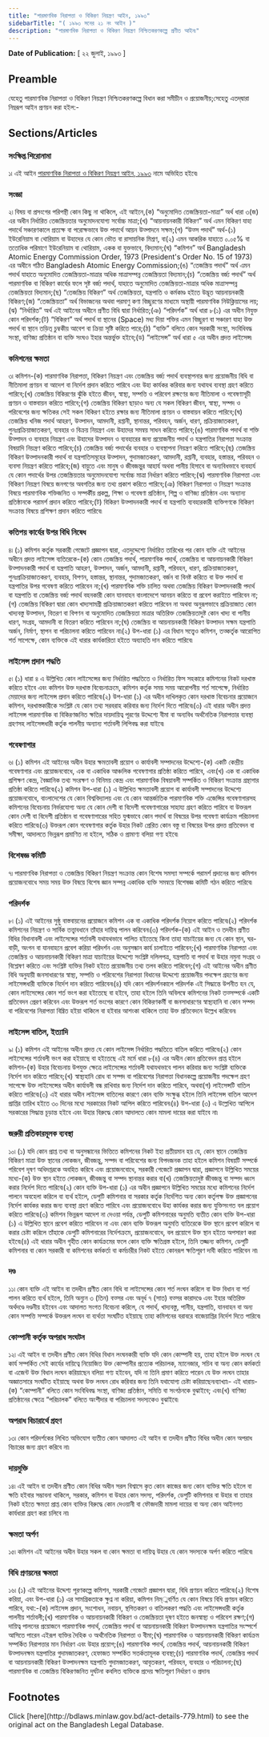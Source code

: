 ```yaml
---
title: "পারমাণবিক নিরাপত্তা ও বিকিরণ নিয়ন্ত্রণ আইন, ১৯৯৩"
sidebarTitle: "( ১৯৯৩ সনের ২১ নং আইন )"
description: "পারমাণবিক নিরাপত্তা ও বিকিরণ নিয়ন্ত্রণ নিশ্চিতকরণকল্পে প্রণীত আইন৷"
---
```


**Date of Publication:** [ ২২ জুলাই, ১৯৯৩ ]

## Preamble

যেহেতু পারমাণবিক নিরাপত্তা ও বিকিরণ নিয়ন্ত্রণ নিশ্চিতকরণকল্পে বিধান করা সমীচীন ও প্রয়োজনীয়;সেহেতু এতদ্‌দ্বারা নিম্নরূপ আইন প্রণয়ন করা হইল:-

## Sections/Articles

### সংক্ষিপ্ত শিরোনামা

১৷ এই আইন [পারমাণবিক নিরাপত্তা ও বিকিরণ নিয়ন্ত্রণ আইন, ১৯৯৩](/laws/volume-30/act-779 "পারমাণবিক নিরাপত্তা ও বিকিরণ নিয়ন্ত্রণ আইন, ১৯৯৩") নামে অভিহিত হইবে৷

### সংজ্ঞা

২৷ বিষয় বা প্রসংগের পরিপন্থী কোন কিছু না থাকিলে, এই আইনে,(ক) “অনুমোদিত তেজস্ক্রিয়তা-মাত্রা” অর্থ ধারা ৩(জ) এর অধীন নির্ধারিত তেজস্ক্রিয়তার অনুমোদনযোগ্য সর্বোচ্চ মাত্রা;(খ) “আয়নায়নকারী বিকিরণ” অর্থ এমন বিকিরণ যাহা পদার্থে সঞ্চারণকালে প্রত্যক্ষ বা পরোক্ষভাবে উক্ত পদার্থে আয়ন উত্পাদনে সক্ষম;(গ) “উত্স পদার্থ” অর্থ-(১) ইউরেনিয়াম বা থোরিয়াম বা উহাদের যে কোন ভৌত বা রাসায়নিক মিশ্রণ, বা(২) এমন আকরিক যাহাতে ০.০৫% বা ততোধিক পরিমাণে ইউরেনিয়াম বা থোরিয়াম, একক বা যুক্তভাবে, বিদ্যমান;(ঘ) “কমিশন” অর্থ Bangladesh Atomic Energy Commission Order, 1973 (President's Order No. 15 of 1973) এর অধীনে গঠিত Bangladesh Atomic Energy Commission;(ঙ) “তেজস্ক্রিয় পদার্থ” অর্থ এমন পদার্থ যাহাতে অনুমোদিত তেজস্ক্রিয়তা-মাত্রার অধিক মাত্রাসম্পন্ন তেজস্ক্রিয়তা বিদ্যমান;(চ) “তেজস্ক্রিয় বর্জ্য পদার্থ” অর্থ পারমাণবিক বা বিকিরণ কার্যের ফলে সৃষ্ট বর্জ্য পদার্থ, যাহাতে অনুমোদিত তেজস্ক্রিয়তা-মাত্রার অধিক মাত্রাসম্পন্ন তেজস্ক্রিয়তা বিদ্যমান;(ছ) “তেজস্ক্রিয় বিকিরণ” অর্থ তেজস্ক্রিয়তা, যন্ত্রপাতি ও কর্মকাণ্ড হইতে উদ্ভূত আয়নায়নকারী বিকিরণ;(জ) “তেজস্ক্রিয়তা” অর্থ বিভাজনের অথবা পরমাণু কণা বিচ্ছুরণের মাধ্যমে অস্থায়ী পারমাণবিক নিউক্লিয়াসের লয়;(ঝ) “নির্ধারিত” অর্থ এই আইনের অধীনে প্রণীত বিধি দ্বারা নির্ধারিত;(ঞ) “পরিদর্শক” অর্থ ধারা ৮(১) এর অধীন নিযুক্ত কোন পরিদর্শক;(ট) “বিকিরণ” অর্থ পদার্থ বা স্থানের (Space) মধ্য দিয়া শক্তির এমন বিচ্ছুরণ বা সঞ্চারণ যাহা উক্ত পদার্থ বা স্থানে তড়িত্ চুম্বকীয় আবেশ বা ক্রিয়া সৃষ্টি করিতে পারে;(ঠ) “ব্যক্তি” বলিতে কোন সরকারী সংস্থা, সংবিধিবদ্ধ সংস্থা, বাণিজ্য প্রতিষ্ঠান বা ব্যক্তি সংঘও ইহার অন্তর্ভুক্ত হইবে;(ড) “লাইসেন্স” অর্থ ধারা ৫ এর অধীন প্রদত্ত লাইসেন্স৷

### কমিশনের ক্ষমতা

৩৷ কমিশন-(ক) পারমাণবিক নিরাপত্তা, বিকিরণ নিয়ন্ত্রণ এবং তেজস্ক্রিয় বর্জ্য পদার্থ ব্যবস্থাপনার জন্য প্রয়োজনীয় বিধি বা নীতিমালা প্রণয়ন বা আদেশ বা নির্দেশ প্রদান করিতে পারিবে এবং উহা কার্যকর করিবার জন্য যথাযথ ব্যবস্থা গ্রহণ করিতে পারিবে;(খ) তেজস্ক্রিয় বিকিরণের ঝুঁকি হইতে জীবন, স্বাস্থ্য, সম্পত্তি ও পরিবেশ রক্ষণের জন্য নীতিমালা ও গবেষণাসূচী প্রণয়ন ও বাস্তবায়ন করিতে পারিবে;(গ) তেজস্ক্রিয় বিকিরণ ছাড়াও অন্য যে সকল বিকিরণ জীবন, স্বাস্থ্য, সম্পদ ও পরিবেশের জন্য ক্ষতিকর সেই সকল বিকিরণ হইতে রক্ষার জন্য নীতিমালা প্রণয়ন ও বাস্তবায়ন করিতে পারিবে;(ঘ) তেজস্ক্রিয় খনিজ পদার্থ আহরণ, উত্পাদন, আমদানী, রপ্তানী, স্থানান্তর, পরিবহন, অর্জন, ধারণ, প্রক্রিয়াজাতকরণ, পুনঃপ্রক্রিয়াজাতকরণ, ব্যবহার ও বিক্রয় নিয়ন্ত্রণ এবং উহাদের সমন্বয় সাধন করিতে পারিবে;(ঙ) পারমাণবিক পদার্থ বা শক্তি উত্পাদন ও ব্যবহার নিয়ন্ত্রণ এবং উহাদের উত্পাদন ও ব্যবহারের জন্য প্রয়োজনীয় পদার্থ ও যন্ত্রপাতির নিরাপত্তা সংক্রান্ত বিষয়াদি নিয়ন্ত্রণ করিতে পারিবে;(চ) তেজস্ক্রিয় বর্জ্য পদার্থের ব্যবহার ও ব্যবস্থাপনা নিয়ন্ত্রণ করিতে পারিবে;(ছ) তেজস্ক্রিয় বিকিরণ উত্পাদনকারী পদার্থ বা যন্ত্রপাতিসমূহের উত্পাদন, গুদামজাতকরণ, আমদানী, রপ্তানী, ব্যবহার, হস্তান্তর, পরিবহন ও ব্যবসা নিয়ন্ত্রণ করিতে পারিবে;(জ) বায়ুতে এবং মানুষ ও জীবজন্তুর আহার্য অথবা পানীয় হিসাবে বা অন্যবিধভাবে ব্যবহার্য যে কোন পদার্থের উপর তেজস্ক্রিয়তার অনুমোদনযোগ্য সর্বোচ্চ মাত্রা নির্ধারণ করিতে পারিবে;(ঝ) পারমাণবিক নিরাপত্তা এবং বিকিরণ নিয়ন্ত্রণ বিষয়ে জনগণের অবগতির জন্য তথ্য প্রকাশ করিতে পারিবে;(ঞ) বিকিরণ নিরাপত্তা ও নিয়ন্ত্রণ সংক্রান্ত বিষয়ে পারমাণবিক শক্তিজনিত ও সম্পর্কীয় প্রকল্প, শিক্ষা ও গবেষণা প্রতিষ্ঠান, শিল্প ও বাণিজ্য প্রতিষ্ঠান এবং অন্যান্য প্রতিষ্ঠানকে পরামর্শ প্রদান করিতে পারিবে;(ট) বিকিরণ উত্পাদনকারী পদার্থ বা যন্ত্রপাতি ব্যবহারকারী ব্যক্তিগণকে বিকিরণ সংক্রান্ত বিষয়ে প্রশিক্ষণ প্রদান করিতে পারিবে৷

### কতিপয় কার্যের উপর বিধি নিষেধ

৪৷ (১) কমিশন কর্তৃক সরকারী গেজেটে প্রজ্ঞাপন দ্বারা, এতদুদ্দেশ্যে নির্ধারিত তারিখের পর কোন ব্যক্তি এই আইনের অধীনে প্রদত্ত লাইসেন্স ব্যতিরেকে-(ক) কোন তেজস্ক্রিয় পদার্থ, পারমাণবিক পদার্থ, তেজস্ক্রিয় বা আয়নায়নকারী বিকিরণ উত্পাদনকারী পদার্থ বা যন্ত্রপাতি আহরণ, উত্পাদন, অর্জন, আমদানী, রপ্তানী, পরিবহন, ধারণ, প্রক্রিয়াজাতকরণ, পুনঃপ্রক্রিয়াজাতকরণ, ব্যবহার, বিপণন, হস্তান্তর, স্থানান্তর, গুদামজাতকরণ, বর্জন বা বিনষ্ট করিতে বা উক্ত পদার্থ বা যন্ত্রপাতির উপর গবেষণা করিতে পারিবেন না;(খ) পারমাণবিক শক্তি চালিত অথবা তেজস্ক্রিয় বিকিরণ উত্পাদনকারী পদার্থ বা যন্ত্রপাতি বা তেজস্ক্রিয় বর্জ্য পদার্থ বহনকারী কোন যানবাহন বাংলাদেশে আনয়ন করিতে বা প্রবেশ করাইতে পারিবেন না;(গ) তেজস্ক্রিয় বিকিরণ দ্বারা কোন খাদ্যসামগ্রী প্রক্রিয়াজাতকরণ করিতে পারিবেন না অথবা অনুরূপভাবে প্রক্রিয়াজাত কোন খাদ্যবস্তু উত্পাদন, বিতরণ বা বিপণন বা অনুমোদিত তেজস্ক্রিয়তা মাত্রার অতিরিক্ত তেজস্ক্রিয়তাদুষ্ট কোন খাদ্য বা পানীয় ধারণ, সংগ্রহ, আমদানী বা বিতরণ করিতে পারিবেন না;(ঘ) তেজস্ক্রিয় বা আয়নায়নকারী বিকিরণ উত্পাদন সক্ষম যন্ত্রপাতি অর্জন, নির্মাণ, স্থাপন বা পরিচালনা করিতে পারিবেন না৷(২) উপ-ধারা (১) এর বিধান সত্ত্বেও কমিশন, তত্কর্তৃক আরোপিত শর্ত সাপেক্ষে, কোন ব্যক্তিকে এই ধারার কার্যকারিতা হইতে অব্যাহতি দান করিতে পারিবে৷

### লাইসেন্স প্রদান পদ্ধতি

৫৷ (১) ধারা ৪ এ উল্লিখিত কোন লাইসেন্সের জন্য নির্ধারিত পদ্ধতিতে ও নির্ধারিত ফিস সহকারে কমিশনের নিকট দরখাস্ত করিতে হইবে এবং কমিশন উক্ত দরখাস্ত বিবেচনাক্রমে, কমিশন কর্তৃক সময় সময় আরোপনীয় শর্ত সাপেক্ষে, নির্ধারিত মেয়াদের জন্য লাইসেন্স প্রদান করিতে পারিবে৷(২) উপ-ধারা (১) এর অধীন দাখিলকৃত কোন দরখাস্ত বিবেচনার প্রয়োজনে কমিশন, দরখাস্তকারীকে সংশ্লিষ্ট যে কোন তথ্য সরবরাহ করিবার জন্য নির্দেশ দিতে পারিবে৷(৩) এই ধারার অধীন প্রদত্ত লাইসেন্স পারমাণবিক বা বিকিরণজনিত ক্ষতির দায়দায়িত্ব পূরণের উদ্দেশ্যে বীমা বা অন্যবিধ অর্থনৈতিক নিরাপত্তার ব্যবস্থা গ্রহণসহ লাইসেন্সধারী কর্তৃক পালনীয় অন্যান্য শর্তাবলী লিপিবদ্ধ করা যাইবে৷

### গবেষণাগার

৬৷ (১) কমিশন এই আইনের অধীন উহার ক্ষমতাবলী প্রয়োগ ও কার্যাবলী সম্পাদনের উদ্দেশ্যে-(ক) একটি কেন্দ্রীয় গবেষণাগার এবং প্রয়োজনবোধে, এক বা একাধিক আঞ্চলিক গবেষণাগার প্রতিষ্ঠা করিতে পারিবে, এবং(খ) এক বা একাধিক প্রশিক্ষণ কেন্দ্র, বৈজ্ঞানিক তথ্য সংরক্ষণ ও বিনিময় কেন্দ্র এবং পারমাণবিক বিষয়াবলী সম্পর্কিত ও বিকিরণ সংক্রান্ত গ্রন্থাগার প্রতিষ্ঠা করিতে পারিবে৷(২) কমিশন উপ-ধারা (১) এ উল্লিখিত ক্ষমতাবলী প্রয়োগ বা কার্যাবলী সম্পাদনের উদ্দেশ্যে প্রয়োজনবোধে, বাংলাদেশের যে কোন বিশ্ববিদ্যালয় এবং যে কোন আন্তর্জাতিক পারমাণবিক শক্তি এজেন্সির গবেষণাগারসহ কমিশনের বিবেচনায় নির্ভরযোগ্য অন্য যে কোন দেশী বা বিদেশী গবেষণাগারের সাহায্য গ্রহণ করিতে পারিবে বা উক্তরূপ কোন দেশী বা বিদেশী প্রতিষ্ঠান বা গবেষণাগারের সহিত যুগ্মভাবে কোন পদার্থ বা বিষয়ের উপর গবেষণা কার্যক্রম পরিচালনা করিতে পারিবে৷(৩) উক্তরূপ কোন গবেষণাগার কর্তৃক উহার নিকট প্রেরিত কোন বস্তু বা বিষয়ের উপর প্রদত্ত প্রতিবেদন বা সমীক্ষা, আদালতে ভিন্নরূপ প্রমাণিত না হইলে, সঠিক ও প্রামাণ্য বলিয়া গণ্য হইবে৷

### বিশেষজ্ঞ কমিটি

৭৷ পারমাণবিক নিরাপত্তা ও তেজস্ক্রিয় বিকিরণ নিয়ন্ত্রণ সংক্রান্ত কোন বিশেষ সমস্যা সম্পর্কে পরামর্শ প্রদানের জন্য কমিশন প্রয়োজনবোধে সময় সময় উক্ত বিষয়ে বিশেষ জ্ঞান সম্পন্ন একাধিক ব্যক্তি সমন্বয়ে বিশেষজ্ঞ কমিটি গঠন করিতে পারিবে৷

### পরিদর্শক

৮৷ (১) এই আইনের সুষ্ঠু বাস্তবায়নের প্রয়োজনে কমিশন এক বা একাধিক পরিদর্শক নিয়োগ করিতে পারিবে৷(২) পরিদর্শক কমিশনের নিয়ন্ত্রণ ও সার্বিক তত্ত্বাবধানে তাঁহার দায়িত্ব পালন করিবেন৷(৩) পরিদর্শক-(ক) এই আইন ও তদধীন প্রণীত বিধির বিধানাবলী এবং লাইসেন্সের শর্তাবলী যথাযথভাবে পালিত হইতেছে কিনা তাহা যাচাইয়ের জন্য যে কোন স্থান, ঘর-বাড়ী, অংগন বা যানবাহনে প্রবেশ করিয়া পরিদর্শন এবং অনুসন্ধান কার্য চালাইতে পারিবেন;(খ) পারমাণবিক নিরাপত্তা এবং তেজস্ক্রিয় ও আয়নায়নকারী বিকিরণ মাত্রা যাচাইয়ের উদ্দেশ্যে সংশ্লিষ্ট দলিলপত্র, যন্ত্রপাতি বা পদার্থ বা উহার নমুনা সংগ্রহ ও বিশ্লেষণ করিতে এবং সংশ্লিষ্ট ব্যক্তির নিকট হইতে প্রয়োজনীয় তথ্য তলব করিতে পারিবেন;(গ) এই আইনের অধীন প্রণীত বিধি অনুযায়ী জনসাধারণের স্বাস্থ্য, সম্পত্তি ও পরিবেশের নিরাপত্তা বিধানের উদ্দেশ্যে প্রয়োজনীয় পদক্ষেপ গ্রহণের জন্য লাইসেন্সধারী ব্যক্তিকে নির্দেশ দান করিতে পারিবেন৷(৪) যদি কোন পরিদর্শনকালে পরিদর্শক এই সিদ্ধান্তে উপনীত হন যে, কোন লাইসেন্সের কোন শর্ত ভংগ করা হইতেছে বা হইবে, তাহা হইলে তিনি অবিলম্বে কমিশনের নিকট তত্সম্পর্কে একটি প্রতিবেদন প্রেরণ করিবেন এবং উক্তরূপ শর্ত ভংগের কারণে কোন বিকিরণকর্মী বা জনসাধারণের স্বাস্থ্যহানি বা কোন সম্পদ বা পরিবেশের নিরাপত্তা বিঘ্নিত হইয়া থাকিলে বা হইবার আশংকা থাকিলে তাহা উক্ত প্রতিবেদনে উল্লেখ করিবেন৷

### লাইসেন্স বাতিল, ইত্যাদি

৯৷ (১) কমিশন এই আইনের অধীন প্রদত্ত যে কোন লাইসেন্স নির্ধারিত পদ্ধতিতে বাতিল করিতে পারিবে৷(২) কোন লাইসেন্সের শর্তাবলী ভংগ করা হইয়াছে বা হইতেছে এই মর্মে ধারা ৮(৪) এর অধীন কোন প্রতিবেদন প্রাপ্ত হইলে কমিশন-(ক) উহার বিবেচনায় উপযুক্ত ক্ষেত্রে লাইসেন্সের শর্তাবলী যথাযথভাবে পালন করিবার জন্য সংশ্লিষ্ট ব্যক্তিকে নির্দেশ দান করিতে পারিবে;(খ) স্বাস্থ্যহানি রোধ বা সম্পদ বা পরিবেশের নিরাপত্তা বিধানকল্পে প্রয়োজনীয় পদক্ষেপ গ্রহণ সাপেক্ষে উক্ত লাইসেন্সের অধীন কার্যাবলী বন্ধ রাখিবার জন্য নির্দেশ দান করিতে পারিবে, অথবা(গ) লাইসেন্সটি বাতিল করিতে পারিবে৷(৩) এই ধারার অধীন লাইসেন্স বাতিলের কারণে কোন ব্যক্তি সংক্ষুব্ধ হইলে তিনি লাইসেন্স বাতিল আদেশ প্রাপ্তির তারিখ হইতে ৩০ দিনের মধ্যে সরকারের নিকট আপিল করিতে পারিবেন৷(৪) উপ-ধারা (৩) এ উল্লেখিত আপিলে সরকারের সিদ্ধান্ত চূড়ান্ত হইবে এবং উহার বিরুদ্ধে কোন আদালতে কোন মামলা দায়ের করা যাইবে না৷

### জরুরী প্রতিকারমূলক ব্যবস্থা

১০৷ (১) যদি কোন প্রাপ্ত তথ্য বা অনুসন্ধানের ভিত্তিতে কমিশনের নিকট ইহা প্রতীয়মান হয় যে, কোন স্থানে তেজস্ক্রিয় বিকিরণ মাত্রা উক্ত স্থানের লোকজন, জীবজন্তু, সম্পদ বা পরিবেশের জন্য বিপদজনক তাহা হইলে কমিশন বিষয়টি সম্পর্কে পরিবেশ দূষণ অধিদপ্তরকে অবহিত করিবে এবং প্রয়োজনবোধে, সরকারী গেজেটে প্রজ্ঞাপন দ্বারা, প্রজ্ঞাপনে উল্লিখিত সময়ের মধ্যে-(ক) উক্ত স্থান হইতে লোকজন, জীবজন্তু বা সম্পদ স্থানান্তর করার বা(খ) তেজস্ক্রিয়তাদুষ্ট জীবজন্তু বা সম্পদ ধ্বংস করার নির্দেশ দিতে পারিবে৷(২) কোন ব্যক্তি উপ-ধারা (১) এর অধীন প্রজ্ঞাপনে উল্লিখিত সময়ের মধ্যে কমিশনের নির্দেশ পালনে অবহেলা করিলে বা ব্যর্থ হইলে, ডেপুটি কমিশনার বা সরকার কর্তৃক নির্দেশিত অন্য কোন কর্তৃপক্ষ উক্ত প্রজ্ঞাপনের নির্দেশ কার্যকর করার জন্য ব্যবস্থা গ্রহণ করিতে পারিবে এবং প্রয়োজনবোধে উহা কার্যকর করার জন্য যুক্তিসংগত বল প্রয়োগ করিতে পারিবে৷(৩) কমিশন ভিন্নরূপ আদেশ না দেওয়া পর্যন্ত, ডেপুটি কমিশনারের অনুমতি ব্যতীত কোন ব্যক্তি উপ-ধারা (১) এ উল্লিখিত স্থানে প্রবেশ করিতে পারিবেন না এবং কোন ব্যক্তি উক্তরূপ অনুমতি ব্যতিরেকে উক্ত স্থানে প্রবেশ করিলে বা করার চেষ্টা করিলে তাঁহাকে ডেপুটি কমিশনারের নির্দেশক্রমে, প্রয়োজনবোধে, বল প্রয়োগে উক্ত স্থান হইতে অপসারণ করা হইবে৷(৪) এই ধারার অধীন গৃহীত কোন কার্যক্রমের ফলে কোন ব্যক্তি ক্ষতিগ্রস্ত হইলে, তিনি তজ্জন্য কমিশন, ডেপুটি কমিশনার বা কোন সরকারী বা কমিশনের কর্মকর্তা বা কর্মচারীর নিকট হইতে কোনরূপ ক্ষতিপূরণ দাবী করিতে পারিবেন না৷

### দণ্ড

১১৷ কোন ব্যক্তি এই আইন বা তদধীন প্রণীত কোন বিধি বা লাইসেন্সের কোন শর্ত লংঘন করিলে বা উক্ত বিধান বা শর্ত পালন করিতে ব্যর্থ হইলে, তিনি অন্যুন ৩ (তিন) বত্সর এবং অনূর্ধ ৭ (সাত) বত্সর কারাদণ্ডে এবং ইহার অতিরিক্ত অর্থদণ্ডে দণ্ডনীয় হইবেন এবং আদালত সংগত বিবেচনা করিলে, যে পদার্থ, খাদ্যবস্তু, পানীয়, যন্ত্রপাতি, যানবাহন বা অন্য কোন সম্পত্তি সম্পর্কে উক্তরূপ লংঘন বা ব্যর্থতা সংঘটিত হইয়াছে তাহা কমিশনের বরাবরে বাজেয়াপ্তির নির্দেশ দিতে পারিবে৷

### কোম্পানী কর্তৃক অপরাধ সংঘটন

১২৷ এই আইন বা তদধীন প্রণীত কোন বিধির বিধান লংঘনকারী ব্যক্তি যদি কোন কোম্পানী হয়, তাহা হইলে উক্ত লংঘন যে কার্য সম্পর্কিত সেই কার্যের দায়িত্বে নিয়োজিত উক্ত কোম্পানীর প্রত্যেক পরিচালক, ম্যানেজার, সচিব বা অন্য কোন কর্মকর্তা বা এজেন্ট উক্ত বিধান লংঘন করিয়াছেন বলিয়া গণ্য হইবেন, যদি না তিনি প্রমাণ করিতে পারেন যে উক্ত লংঘন তাহার অজ্ঞাতসারে সংঘটিত হইয়াছে অথবা উক্ত লংঘন রোধ করিবার জন্য তিনি যথাযোগ্য চেষ্টা করিয়াছেন৷ব্যাখ্যা৷- এই ধারায়-(ক) “কোম্পানী” বলিতে কোন সংবিধিবদ্ধ সংস্থা, বাণিজ্য প্রতিষ্ঠান, সমিতি বা সংগঠনকে বুঝাইবে; এবং(খ) বাণিজ্য প্রতিষ্ঠানের ক্ষেত্রে “পরিচালক” বলিতে অংশীদার বা পরিচালনা সদস্যকেও বুঝাইবে৷

### অপরাধ বিচারার্থে গ্রহণ

১৩৷ কোন পরিদর্শকের লিখিত অভিযোগ ব্যতীত কোন আদালত এই আইন বা তদধীন প্রণীত বিধির অধীন কোন অপরাধ বিচারের জন্য গ্রহণ করিবে না৷

### দায়মুক্তি

১৪৷ এই আইন বা তদধীন প্রণীত কোন বিধির অধীন সরল বিশ্বাসে কৃত কোন কাজের জন্য কোন ব্যক্তির ক্ষতি হইলে বা ক্ষতি হইবার সম্ভাবনা থাকিলে, সরকার, কমিশন বা উহার কোন সদস্য, পরিদর্শক, ডেপুটি কমিশনার বা উহার বা তাহার নিকট হইতে ক্ষমতা প্রাপ্ত কোন ব্যক্তির বিরুদ্ধে কোন দেওয়ানী বা ফৌজদারী মামলা দায়ের বা অন্য কোন আইনগত কার্যধারা গ্রহণ করা চলিবে না৷

### ক্ষমতা অর্পণ

১৫৷ কমিশন এই আইনের অধীন উহার সকল বা কোন ক্ষমতা বা দায়িত্ব উহার যে কোন সদস্যকে অর্পণ করিতে পারিবে৷

### বিধি প্রণয়নের ক্ষমতা

১৬৷ (১) এই আইনের উদ্দেশ্য পূরণকল্পে কমিশন, সরকারী গেজেটে প্রজ্ঞাপন দ্বারা, বিধি প্রণয়ন করিতে পারিবে৷(২) বিশেষ করিয়া, এবং উপ-ধারা (১) এর সামগ্রিকতাকে ক্ষুণ্ন না করিয়া, কমিশন নিম্্নবর্ণিত যে কোন বিষয়ে বিধি প্রণয়ন করিতে পারিবে, যথা:-(ক) লাইসেন্স প্রদান, সংশোধন, নবায়ন, স্থগিতকরণ ও বাতিলকরণ পদ্ধতি এবং লাইসেন্সধারী কর্তৃক পালনীয় শর্তাবলী;(খ) পারমাণবিক ও আয়নায়নকারী বিকিরণ ও তেজস্ক্রিয়তা দূষণ হইতে জনস্বাস্থ্য ও পরিবেশ রক্ষণ;(গ) দায়িত্ব পালনের প্রয়োজনে পারমাণবিক পদার্থ, তেজস্ক্রিয় পদার্থ বা আয়নায়নকারী বিকিরণ উত্পাদনক্ষম যন্ত্রপাতির সংস্পর্শে আসিতে পারেন এইরূপ ব্যক্তির দৈহিক ও অর্থনৈতিক নিরাপত্তা ও বীমা;(ঘ) পারমাণবিক ও আয়নায়নকারী বিকিরণ কার্যক্রম সম্পর্কিত নিরাপত্তার মান নির্ধারণ এবং উহার প্রয়োগ;(ঙ) পারমাণবিক পদার্থ, তেজস্ক্রিয় পদার্থ, আয়নায়নকারী বিকিরণ উত্পাদনক্ষম যন্ত্রপাতির গুদামজাতকরণ, হেফাজত সম্পর্কিত সতর্কতামূলক ব্যবস্থা;(চ) পারমাণবিক পদার্থ, তেজস্ক্রিয় পদার্থ বা আয়নায়নকারী বিকিরণ উত্পাদনক্ষম যন্ত্রপাতি গুদামজাতকরণ, আবৃতকরণ, পরিবহন, ব্যবহার ও পরিচালনা;(ছ) পারমাণবিক বা তেজস্ক্রিয় বিকিরণজনিত দুর্ঘটনা কবলিত ব্যক্তিকে প্রদেয় ক্ষতিপূরণ নির্ধারণ ও প্রদান৷

## Footnotes

<Note>
  Click [here](http://bdlaws.minlaw.gov.bd/act-details-779.html) to see the original act on the Bangladesh Legal Database.
</Note>
